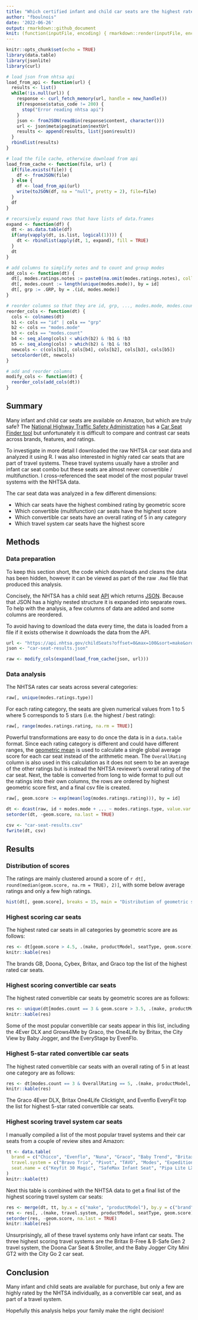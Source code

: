 ```yaml
---
title: "Which certified infant and child car seats are the highest rated?"
author: "fboulnois"
date: '2022-06-26'
output: rmarkdown::github_document
knit: (function(inputFile, encoding) { rmarkdown::render(inputFile, encoding = encoding, output_file = file.path(dirname(inputFile), 'README.md')) })
---
```


```r
knitr::opts_chunk$set(echo = TRUE)
library(data.table)
library(jsonlite)
library(curl)

# load json from nhtsa api
load_from_api <- function(url) {
  results <- list()
  while(!is.null(url)) {
    response <- curl_fetch_memory(url, handle = new_handle())
    if(response$status_code != 200) {
      stop("Error reading nhtsa api")
    }
    json <- fromJSON(readBin(response$content, character()))
    url <- json$meta$pagination$nextUrl
    results <- append(results, list(json$result))
  }
  rbindlist(results)
}

# load the file cache, otherwise download from api
load_from_cache <- function(file, url) {
  if(file.exists(file)) {
    df <- fromJSON(file)
  } else {
    df <- load_from_api(url)
    write(toJSON(df, na = "null", pretty = 2), file=file)
  }
  df
}

# recursively expand rows that have lists of data.frames
expand <- function(df) {
  dt <- as.data.table(df)
  if(any(vapply(dt, is.list, logical(1)))) {
    dt <- rbindlist(apply(dt, 1, expand), fill = TRUE)
  }
  dt
}

# add columns to simplify notes and to count and group modes
add_cols <- function(dt) {
  dt[, modes.ratings.notes := paste0(na.omit(modes.ratings.notes), collapse = "\n"), by = id]
  dt[, modes.count := length(unique(modes.mode)), by = id]
  dt[, grp := .GRP, by = .(id, modes.mode)]
}

# reorder columns so that they are id, grp, ..., modes.mode, modes.count, ...
reorder_cols <- function(dt) {
  cols <- colnames(dt)
  b1 <- cols == "id" | cols == "grp"
  b2 <- cols == "modes.mode"
  b3 <- cols == "modes.count"
  b4 <- seq_along(cols) < which(b2) & !b1 & !b3
  b5 <- seq_along(cols) > which(b2) & !b1 & !b3
  newcols <- c(cols[b1], cols[b4], cols[b2], cols[b3], cols[b5])
  setcolorder(dt, newcols)
}

# add and reorder columns
modify_cols <- function(dt) {
  reorder_cols(add_cols(dt))
}
```

## Summary

Many infant and child car seats are available on Amazon, but which are truly
safe? The [National Highway Traffic Safety Administration](https://www.nhtsa.gov)
has a [Car Seat Finder tool](https://www.nhtsa.gov/equipment/car-seats-and-booster-seats)
but unfortunately it is difficult to compare and contrast car seats across
brands, features, and ratings.

To investigate in more detail I downloaded the raw NHTSA car seat data and
analyzed it using R. I was also interested in highly rated car seats that are
part of travel systems. These travel systems usually have a stroller and infant
car seat combo but these seats are almost never convertible / multifunction. I
cross-referenced the seat model of the most popular travel systems with the
NHTSA data.

The car seat data was analyzed in a few different dimensions:

-   Which car seats have the highest combined rating by geometric score
-   Which convertible (multifunction) car seats have the highest score
-   Which convertible car seats have an overall rating of 5 in any category
-   Which travel system car seats have the highest score

## Methods

### Data preparation

To keep this section short, the code which downloads and cleans the data has
been hidden, however it can be viewed as part of the raw `.Rmd` file that
produced this analysis.

Concisely, the NHTSA has a child seat [API](https://en.wikipedia.org/wiki/API)
which returns [JSON](https://en.wikipedia.org/wiki/JSON). Because that JSON has
a highly nested structure it is expanded into separate rows. To help with the
analysis, a few columns of data are added and some columns are reordered.

To avoid having to download the data every time, the data is loaded from a file
if it exists otherwise it downloads the data from the API.

```r
url <- "https://api.nhtsa.gov/childSeats?offset=0&max=100&sort=make&order=asc&data=modes&dataSet=ratings"
json <- "car-seat-results.json"

raw <- modify_cols(expand(load_from_cache(json, url)))
```

### Data analysis

The NHTSA rates car seats across several categories:

```r
raw[, unique(modes.ratings.type)]
```

For each rating category, the seats are given numerical values from 1 to 5
where 5 corresponds to 5 stars (i.e. the highest / best rating):

```r
raw[, range(modes.ratings.rating, na.rm = TRUE)]
```

Powerful transformations are easy to do once the data is in a `data.table`
format. Since each rating category is different and could have different ranges,
the [geometric mean](https://en.wikipedia.org/wiki/Geometric_mean) is used to
calculate a single global average score for each car seat instead of the
arithmetic mean. The `OverallRating` column is also used in this calculation as
it does not seem to be an average of the other ratings but is instead the NHTSA
reviewer's overall rating of the car seat. Next, the table is converted from
long to wide format to pull out the ratings into their own columns, the rows are
ordered by highest geometric score first, and a final csv file is created.

```r
raw[, geom.score := exp(mean(log(modes.ratings.rating))), by = id]

dt <- dcast(raw, id + modes.mode + ... ~ modes.ratings.type, value.var = "modes.ratings.rating")
setorder(dt, -geom.score, na.last = TRUE)

csv <- "car-seat-results.csv"
fwrite(dt, csv)
```

## Results

### Distribution of scores

The ratings are mainly clustered around a score of
`r dt[, round(median(geom.score, na.rm = TRUE), 2)]`, with some below average
ratings and only a few high ratings.

```r
hist(dt[, geom.score], breaks = 15, main = "Distribution of geometric scores", xlab = "Score")
```

### Highest scoring car seats

The highest rated car seats in all categories by geometric score are as follows:

```r
res <- dt[geom.score > 4.5, .(make, productModel, seatType, geom.score)]
knitr::kable(res)
```

The brands GB, Doona, Cybex, Britax, and Graco top the list of the highest rated
car seats.

### Highest scoring convertible car seats

The highest rated convertible car seats by geometric scores are as follows:

```r
res <- unique(dt[modes.count == 3 & geom.score > 3.5, .(make, productModel, seatType, geom.score)])
knitr::kable(res)
```

Some of the most popular convertible car seats appear in this list, including
the 4Ever DLX and Grows4Me by Graco, the One4Life by Britax, the City View by
Baby Jogger, and the EveryStage by EvenFlo.

### Highest 5-star rated convertible car seats

The highest rated convertible car seats with an overall rating of 5 in at least
one category are as follows:

```r
res <- dt[modes.count == 3 & OverallRating == 5, .(make, productModel, seatType, geom.score)]
knitr::kable(res)
```

The Graco 4Ever DLX, Britax One4Life Clicktight, and Evenflo EveryFit top the
list for highest 5-star rated convertible car seats.

### Highest scoring travel system car seats

I manually compiled a list of the most popular travel systems and their car
seats from a couple of review sites and Amazon:

```r
tt <- data.table(
  brand = c("Chicco", "Evenflo", "Nuna", "Graco", "Baby Trend", "Britax", "UPPAbaby", "Baby Jogger", "Safety 1st", "Evenflo", "Graco", "Doona", "Century", "Maxi-Cosi"),
  travel.system = c("Bravo Trio", "Pivot", "TAVO", "Modes", "Expedition Jogger", "B-Free & B-Safe Gen2", "MESA", "City Mini GT2", "Smooth Ride", "Urbini Omni Plus", "FastAction Fold Sport Click Connect", "Car Seat & Stroller", "Stroll On", "Zelia Max 5-in-1"),
  seat.name = c("Keyfit 30 Magic", "SafeMax Infant Seat", "Pipa Lite LX", "Snugride Snuglock 35", "EZ Flex-Loc", "B-Safe Gen 2", "MESA", "City Go 2", "onBoard 35 Air 360", "LiteMax 35", "Snugride 35 Click Connect", "Infant Seat", "Carry On 35", "Mico Max Plus")
)
knitr::kable(tt)
```

Next this table is combined with the NHTSA data to get a final list of the
highest scoring travel system car seats:

```r
res <- merge(dt, tt, by.x = c("make", "productModel"), by.y = c("brand", "seat.name"))
res <- res[, .(make, travel.system, productModel, seatType, geom.score)]
setorder(res, -geom.score, na.last = TRUE)
knitr::kable(res)
```

Unsurprisingly, all of these travel systems only have infant car seats. The
three highest scoring travel systems are the Britax B-Free & B-Safe Gen 2 travel
system, the Doona Car Seat & Stroller, and the Baby Jogger City Mini GT2 with
the City Go 2 car seat.

## Conclusion

Many infant and child seats are available for purchase, but only a few are
highly rated by the NHTSA individually, as a convertible car seat, and as part
of a travel system.

Hopefully this analysis helps your family make the right decision!
